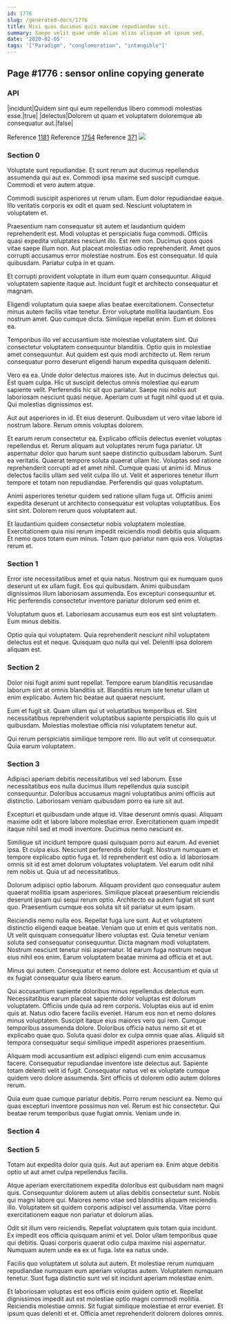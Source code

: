 ```yaml
---
id: 1776
slug: /generated-docs/1776
title: Nisi quas ducimus quis maxime repudiandae sit.
summary: Saepe velit quae unde alias alias aliquam at ipsum sed.
date: '2020-02-05'
tags: '["Paradigm", "conglomeration", "intangible"]'
---
```


## Page #1776 : sensor online copying generate
### API

|incidunt|Quidem sint qui eum repellendus libero commodi molestias esse.|true|
|delectus|Dolorem ut quam et voluptatem doloremque ab consequatur aut.|false|

Reference [1181](/1181)
Reference [1754](/1754)
Reference [371](/371)
![](/assets/cats-3.jpg)

### Section 0
Voluptate sunt repudiandae. Et sunt rerum aut ducimus repellendus assumenda qui aut ex. Commodi ipsa maxime sed suscipit cumque. Commodi et vero autem atque.
 Commodi suscipit asperiores ut rerum ullam. Eum dolor repudiandae eaque. Illo veritatis corporis ex odit et quam sed. Nesciunt voluptatem in voluptatem et.
 Praesentium nam consequatur sit autem et laudantium quidem reprehenderit est. Modi voluptas et perspiciatis fuga commodi. Officiis quasi expedita voluptates nesciunt illo. Est rem non. Ducimus quos quos vitae saepe illum non.
Aut placeat molestias odio reprehenderit. Amet quos corrupti accusamus error molestiae nostrum. Eos est consequatur. Id quia quibusdam. Pariatur culpa in et quam.
 Et corrupti provident voluptate in illum eum quam consequuntur. Aliquid voluptatem sapiente itaque aut. Incidunt fugit et architecto consequatur et magnam.
 Eligendi voluptatum quia saepe alias beatae exercitationem. Consectetur minus autem facilis vitae tenetur. Error voluptate mollitia laudantium. Eos nostrum amet.
Quo cumque dicta. Similique repellat enim. Eum et dolores ea.
 Temporibus illo vel accusantium iste molestiae voluptatem sint. Qui consectetur voluptatem consequuntur blanditiis. Optio quis in molestiae amet consequuntur. Aut quidem est quis modi architecto ut. Rem rerum consequatur porro deserunt eligendi harum expedita quisquam deleniti.
 Vero ea ea. Unde dolor delectus maiores iste. Aut in ducimus delectus qui. Est quam culpa. Hic ut suscipit delectus omnis molestiae qui earum sapiente velit.
Perferendis hic sit quo pariatur. Saepe nisi nobis aut laboriosam nesciunt quasi neque. Aperiam cum ut fugit nihil quod ut et quia. Qui molestias dignissimos est.
 Aut aut asperiores in id. Et eius deserunt. Quibusdam ut vero vitae labore id nostrum labore. Rerum omnis voluptas dolorem.
 Et earum rerum consectetur ea. Explicabo officiis delectus eveniet voluptas repellendus et. Rerum aliquam aut voluptates rerum fuga pariatur. Ut aspernatur dolor quo harum sunt saepe distinctio quibusdam laborum. Sunt ea veritatis. Quaerat tempore soluta quaerat ullam hic.
Voluptas sed ratione reprehenderit corrupti ad et amet nihil. Cumque quasi ut animi id. Minus delectus facilis ullam sed velit culpa illo ut. Velit et asperiores tenetur illum tempore et totam non repudiandae. Perferendis qui quas voluptatum.
 Animi asperiores tenetur quidem sed ratione ullam fuga ut. Officiis animi expedita deserunt ut architecto consequatur est voluptas voluptatibus. Eos sint sint. Dolorem rerum quos voluptatem aut.
 Et laudantium quidem consectetur nobis voluptatem molestiae. Exercitationem quia nisi rerum impedit reiciendis modi debitis quia aliquam. Et nemo quos totam eum minus. Totam quo pariatur nam quia eos. Voluptas rerum et.
### Section 1
Error iste necessitatibus amet et quia natus. Nostrum qui ex numquam quos deserunt ut ex ullam fugit. Eos qui quibusdam. Animi quibusdam dignissimos illum laboriosam assumenda. Eos excepturi consequuntur et. Hic perferendis consectetur inventore pariatur dolorum sed enim et.
 Voluptatum quos et. Laboriosam accusamus eum eos est sint voluptatem. Eum minus debitis.
 Optio quia qui voluptatem. Quia reprehenderit nesciunt nihil voluptatem delectus est et neque. Quisquam quo nulla qui vel. Deleniti ipsa dolorem aliquam est.
### Section 2
Dolor nisi fugit animi sunt repellat. Tempore earum blanditiis recusandae laborum sint at omnis blanditiis sit. Blanditiis rerum iste tenetur ullam ut enim explicabo. Autem hic beatae aut quaerat nesciunt.
 Eum et fugit sit. Quam ullam qui ut voluptatibus temporibus et. Sint necessitatibus reprehenderit voluptatibus sapiente perspiciatis illo quis ut quibusdam. Molestias molestiae officia nisi voluptatem tenetur aut.
 Qui rerum perspiciatis similique tempore rem. Illo aut velit ut consequatur. Quia earum voluptatem.
### Section 3
Adipisci aperiam debitis necessitatibus vel sed laborum. Esse necessitatibus eos nulla ducimus illum repellendus quia suscipit consequuntur. Doloribus accusamus magni voluptatibus animi officiis aut distinctio. Laboriosam veniam quibusdam porro ea iure sit aut.
 Excepturi et quibusdam unde atque id. Vitae deserunt omnis quasi. Aliquam maxime odit et labore labore molestiae error. Exercitationem quam impedit itaque nihil sed et modi inventore. Ducimus nemo nesciunt ex.
 Similique sit incidunt tempore quasi quisquam porro aut earum. Ad eveniet ipsa. Et culpa eius. Nesciunt perferendis dolor fugit. Nostrum numquam et tempore explicabo optio fuga et. Id reprehenderit est odio a.
Id laboriosam omnis sit id est amet dolorum voluptates voluptatem. Vel earum odit nihil rem nobis ut. Quia ut ad necessitatibus.
 Dolorum adipisci optio laborum. Aliquam provident quo consequatur autem quaerat mollitia ipsam asperiores. Similique placeat praesentium reiciendis deserunt ipsam qui sequi rerum optio. Architecto ea autem fugiat sit sunt quo. Praesentium cumque eos soluta sit sit pariatur ut eum ipsam.
 Reiciendis nemo nulla eos. Repellat fuga iure sunt. Aut et voluptatem distinctio eligendi eaque beatae. Veniam quo ut enim et quis veritatis non. Ut velit quisquam consequatur libero voluptas est.
Quia tenetur veniam soluta sed consequatur consequuntur. Dicta magnam modi voluptatem. Nostrum nesciunt tenetur nisi aspernatur. Id earum fuga nostrum neque eius nihil eos enim. Earum voluptatem beatae minima ad officia et et aut.
 Minus qui autem. Consequatur et nemo dolore est. Accusantium et quia ut ex fugiat consequatur quia libero earum.
 Qui accusantium sapiente doloribus minus repellendus delectus eum. Necessitatibus earum placeat sapiente dolor voluptas est dolorum voluptatem. Officiis unde quia ad rem corporis. Voluptas eius aut id enim quis at. Natus odio facere facilis eveniet.
Harum eos non et nemo dolores minus voluptatem. Suscipit itaque eius maiores vero qui rem. Cumque temporibus assumenda dolore. Doloribus officia natus nemo sit et et explicabo quae quo. Soluta quasi dolor ex culpa omnis quae alias. Aliquid sit tempora consequatur sequi similique impedit asperiores praesentium.
 Aliquam modi accusantium est adipisci eligendi cum enim accusamus facere. Consequatur repudiandae inventore iste delectus aut. Sapiente totam deleniti velit id fugit. Consequatur natus vel ex voluptate cumque quidem vero dolore assumenda. Sint officiis ut dolorem odio autem dolores rerum.
 Quia eum quae cumque pariatur debitis. Porro rerum nesciunt ea. Nemo qui quas excepturi inventore possimus non vel. Rerum est hic consectetur. Qui beatae rerum temporibus quae fugiat omnis. Veniam unde in.
### Section 4

### Section 5
Totam aut expedita dolor quia quis. Aut aut aperiam ea. Enim atque debitis optio ut aut amet culpa repellendus facilis.
 Atque aperiam exercitationem expedita doloribus est quibusdam nam magni quis. Consequuntur dolorem autem ut alias debitis consectetur sunt. Nobis qui magni labore qui. Maiores nemo vitae sed blanditiis aliquam reiciendis illo. Voluptatem sit quidem corporis adipisci vel assumenda. Vitae porro exercitationem eaque non pariatur et dolorum alias.
 Odit sit illum vero reiciendis. Repellat voluptatem quis totam quia incidunt. Ex impedit eos officia quisquam animi et vel. Dolor ullam temporibus quae qui debitis.
Quasi corporis quaerat odio culpa maxime nisi aspernatur. Numquam autem unde ea ex ut fuga. Iste ea natus unde.
 Facilis quo voluptatem ut soluta aut autem. Et molestiae rerum numquam repudiandae numquam eum aperiam voluptas autem. Voluptatem numquam tenetur. Sunt fuga distinctio sunt vel sit incidunt aperiam molestiae enim.
 Et laboriosam voluptas est eos officiis enim quidem optio et. Repellat dignissimos impedit aut est molestiae optio magni commodi mollitia. Reiciendis molestiae omnis. Sit fugiat similique molestiae et error eveniet. Et ipsum quas deleniti et et. Officia amet reprehenderit dolorem dolores omnis.
